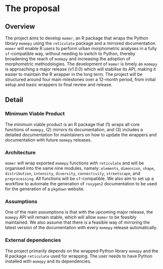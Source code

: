 # The proposal
<!--
How are you going to solve the problem? Include the concrete actions you
will take and an estimated timeline. What are likely failure modes and
how will you recover from them?

This is where the proposal should be outlined.
-->

## Overview
<!--
At a high-level address what your proposal is and how it will address
the problem identified. Highlight any benefits to the R Community that
follow from solving the problem. This should be your most compelling
section.

Include concrete actions you will take and estimated timeline.
-->

<!-- TODO say something about sf-compatibility in the following sentence -->
The project aims to develop `momer`, an R package that wraps the Python library `momepy` using the `reticulate` package and a mirrored documentation. `momer` will enable R users to perform urban morphometric analyses in a fully `sf`-compatible way, without needing to switch to Python, thereby broadening the reach of `momepy` and increasing the adoption of morphometric methodologies. The development of `momer` is timely as `momepy` is approaching a major release (v1.0.0) which will stabilise its API, making it easier to maintain the R wrapper in the long term. The project will be structured around four main milestones over a 12-month period, from initial setup and basic wrappers to final review and release.

## Detail
<!--
Go into more detail about the specifics of the project and how it delivers
against the problem.

Depending on project type the detail section should include:
-->

### Minimum Viable Product

<!--
What is the smallest thing you can build that delivers value to your users?
-->

The minimum viable product is an R package that (1) wraps all core functions of `momepy`, (2) mirrors its documentation, and (3) includes a detailed documentation for maintainers on how to update the wrappers and documentation with future `momepy` releases.

### Architecture

<!--
What does the high-level architecture look like?
-->

`momer` will wrap exported `momepy` functions with `reticulate` and will be organised into the same nine modules, namely: `elements`, `dimension`, `shape`, `distribution`, `intensity`, `diversity`, `connectivity`, `streetscape`, and `preprocessing`. All functions will be `sf`-compatible. We also aim to set up a workflow to automate the generation of `roxygen2` documentation to be used for the generation of a `pkgdown` website.

### Assumptions

<!--
What assumptions are you making that, if proven false, would invalidate the project?
-->

One of the main assumptions is that with the upcoming major release, the `momepy` API will remain stable, which will allow `momer` to be feasibly maintained. We also assume that there is a feasible way of mirroring the latest version of the documentation with every `momepy` release automatically.

### External dependencies

<!--
What external dependencies does the project have (e.g. libraries, services, other projects, etc.)?
-->

The project primarily depends on the wrapped Python library `momepy` and the R package `reticulate` used for wrapping. The user needs to have Python installed with `momepy` and its dependencies.
